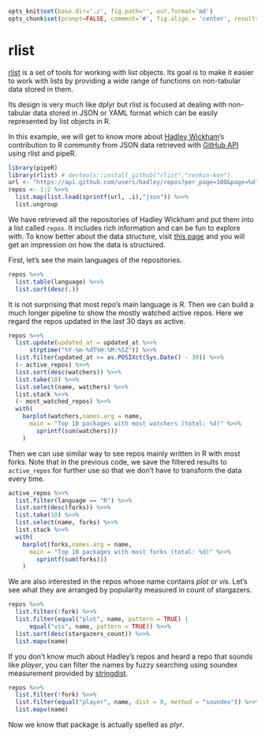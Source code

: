 ```r
opts_knit$set(base.dir='./', fig.path='', out.format='md')
opts_chunk$set(prompt=FALSE, comment='#', fig.align = 'center', results='markup')
```

# rlist

[rlist](http://renkun.me/rlist) is a set of tools for working with list objects. Its goal is to make it easier to work with lists by providing a wide range of functions on non-tabular data stored in them.

Its design is very much like dplyr but rlist is focused at dealing with non-tabular data stored in JSON or YAML format which can be easily represented by list objects in R.

In this example, we will get to know more about [Hadley Wickham](https://github.com/hadley)'s contribution to R community from JSON data retrieved with [GitHub API](https://api.github.com) using rlist and pipeR.

```r
library(pipeR)
library(rlist) # devtools::install_github("rlist","renkun-ken")
url <- "https://api.github.com/users/hadley/repos?per_page=100&page=%d"
repos <- 1:2 %>>%
  list.map(list.load(sprintf(url, .i),"json")) %>>%
  list.ungroup
```

We have retrieved all the repositories of Hadley Wickham and put them into a list called `repos`. It includes rich information and can be fun to explore with. To know better about the data structure, visit [this page](https://api.github.com/users/hadley/repos) and you will get an impression on how the data is structured.

First, let's see the main languages of the repositories.

```r
repos %>>%
  list.table(language) %>>%
  list.sort(desc(.))
```

It is not surprising that most repo's main language is R. Then we can build a much longer pipeline to show the mostly watched active repos. Here we regard the repos updated in the last 30 days as active.

```r
repos %>>% 
  list.update(updated_at = updated_at %>>% 
      strptime("%Y-%m-%dT%H:%M:%SZ")) %>>%
  list.filter(updated_at >= as.POSIXct(Sys.Date() - 30)) %>>%
  (~ active_repos) %>>%
  list.sort(desc(watchers)) %>>%
  list.take(10) %>>%
  list.select(name, watchers) %>>%
  list.stack %>>%
  (~ most_watched_repos) %>>%
  with(
    barplot(watchers,names.arg = name,
      main = "Top 10 packages with most watchers (total: %d)" %>>%
        sprintf(sum(watchers)))
    )
```

Then we can use similar way to see repos mainly written in R with most forks. Note that in the previous code, we save the filtered results to `active_repos` for further use so that we don't have to transform the data every time.

```r
active_repos %>>%
  list.filter(language == "R") %>>%
  list.sort(desc(forks)) %>>%
  list.take(10) %>>%
  list.select(name, forks) %>>%
  list.stack %>>%
  with(
    barplot(forks,names.arg = name,
      main = "Top 10 packages with most forks (total: %d)" %>>%
        sprintf(sum(forks)))
    )
```

We are also interested in the repos whose name contains *plot* or *vis*. Let's see what they are arranged by popularity measured in count of stargazers.

```r
repos %>>% 
  list.filter(!fork) %>>%
  list.filter(equal("plot", name, pattern = TRUE) | 
      equal("vis", name, pattern = TRUE)) %>>%
  list.sort(desc(stargazers_count)) %>>%
  list.mapv(name)
```

If you don't know much about Hadley's repos and heard a repo that sounds like *player*, you can filter the names by fuzzy searching using soundex measurement provided by [stringdist](https://github.com/markvanderloo/stringdist).

```r
repos %>>% 
  list.filter(!fork) %>>%
  list.filter(equal("player", name, dist = 0, method = "soundex")) %>>%
  list.mapv(name)
```

Now we know that package is actually spelled as *plyr*.
